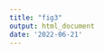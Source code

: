 ```yaml
---
title: "fig3"
output: html_document
date: '2022-06-21'
---
```



\begin{center}
\includegraphics{../figures/figure2/figure2.pdf}
\end{center}
\vspace{10mm}
\captionof{figure}{\textit{DateLife analysis results for a small sample of A) 6 bird species within the Passeriformes. B) Processed species names were found across 9 chronograms within 6 independent studies (Barker et al. (\protect\hyperlink{ref-barker2012going}{2012}), Barker et al. (\protect\hyperlink{ref-barker2015new}{2015}), Burns et al. (\protect\hyperlink{ref-burns2014phylogenetics}{2014}), Hedges et al. (\protect\hyperlink{ref-Hedges2015}{2015}), Hooper and Price (\protect\hyperlink{ref-hooper2017chromosomal}{2017}), Jetz et al. (\protect\hyperlink{ref-Jetz2012}{2012}).) C) This revealed 28 source age data points for the queried species names. Summarized age data is used as secondary calibrations to date a tree topology obtained from OpenTree's synthetic tree, resulting in a summary chronogram of source ages.}}
\label{fig:figure2}
